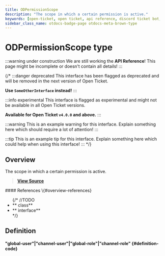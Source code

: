 ```yaml
---
title: ODPermissionScope
description: "The scope in which a certain permission is active."
keywords: [open-ticket, open ticket, api reference, discord ticket bot, type]
sidebar_class_name: otdocs-badge-page otdocs-meta-brown-type
---
```

<head>
    <link rel="apple-touch-icon" href="/img/logo_vertical.png"/>
</head>

# ODPermissionScope <M color="brown">type</M>

:::warning under construction
We are still working the **API Reference**! This page might be incomplete or doesn't contain all details!
:::

{/*
:::danger deprecated
This interface has been flagged as deprecated and will be removed in the next version of Open Ticket.

**Use `SomeOtherInterface` instead!**
:::

:::info experimental
This interface is flagged as experimental and might not be available in all Open Ticket versions.

**Available for Open Ticket `v4.0.0` and above.**
:::

:::warning
This is an example warning for this interface. Explain something here which should require a lot of attention!
:::

:::tip
This is an example tip for this interface. Explain something here which could help when using this interface!
:::
*/}

## Overview
The scope in which a certain permission is active.

> [**View Source**](https://otgithub.dj-dj.be/tree/main/src/core/api/modules/permission.ts#L16)

<FlexHorizontal>
<div style={{width:"50%"}}>
    #### References \{#overview-references}
    <ul>
        {/*
        //TODO
        <li>**<code><ApiUrl url="class:ODId" label="api.ODId"/></code> <M color="purple">class</M>**</li>
        <li>**<code><ApiUrl url="interface:ODExampleInterface" label="api.ODExampleInterface"/></code> <M color="gray">interface</M>**</li>
        */}
    </ul>
</div>
</FlexHorizontal>

## Definition
#### <ApiBlock>"global-user"|"channel-user"|"global-role"|"channel-role"</ApiBlock> {#definition-code}

